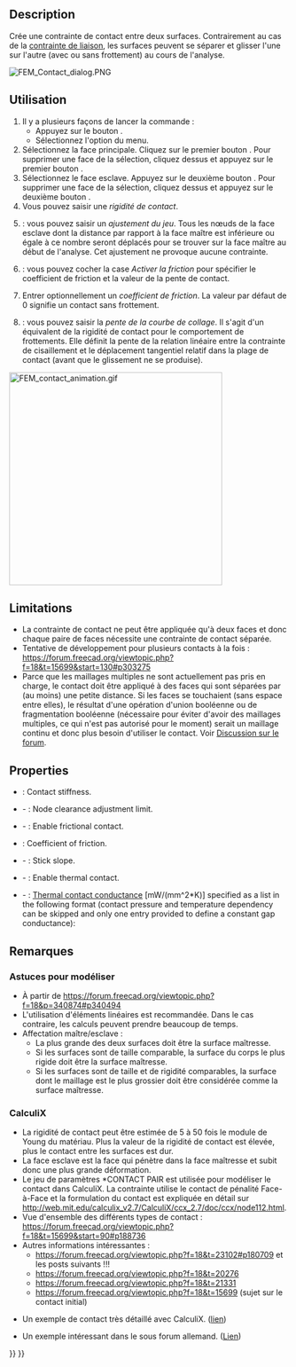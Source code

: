 <languages/>

{{Docnav/fr
|[[FEM_ConstraintDisplacement/fr|Condition limite de déplacement]]
|[[FEM_ConstraintTie/fr|Contrainte de liaison]]
|[[FEM_Workbench/fr|Atelier FEM]]
|IconL=FEM_ConstraintDisplacement.svg
|IconR=FEM_ConstraintTie.svg
|IconC=Workbench_FEM.svg
}}

{{GuiCommandContainer
|{{GuiCommand/fr
|Name=FEM ConstraintContact
|Name/fr=FEM Contrainte de contact
|MenuLocation=Modèle → Conditions limites et charges mécaniques → Contrainte de contact
|Workbenches=[[FEM_Workbench/fr|Atelier FEM]]
|SeeAlso=[[FEM_ConstraintFixed/fr|FEM Condition de limite fixe]]
}}
{{GuiCommandFemInfo/fr
|Solvers=CalculiX
}}
}}

==Description==

Crée une contrainte de contact entre deux surfaces. Contrairement au cas de la [[FEM_ConstraintTie/fr|contrainte de liaison]], les surfaces peuvent se séparer et glisser l'une sur l'autre (avec ou sans frottement) au cours de l'analyse.

[[File:FEM_Contact_dialog.PNG]]
{{Caption|Panneau des tâches de la contrainte de contact FEM}}

<span id="Usage"></span>
==Utilisation==

# Il y a plusieurs façons de lancer la commande :
#* Appuyez sur le bouton {{Button|[[Image:FEM_ConstraintContact.svg|16px]] [[FEM_ConstraintContact/fr|Contrainte de contact]]}}.
#* Sélectionnez l'option {{MenuCommand|Modèle → Conditions limites et charges mécaniques → [[Image:FEM_ConstraintContact.svg|16px]] Contrainte de contact}} du menu.
# Sélectionnez la face principale. Cliquez sur le premier bouton {{Button|Ajouter}}. Pour supprimer une face de la sélection, cliquez dessus et appuyez sur le premier bouton {{Button|Supprimer}}.
# Sélectionnez le face esclave. Appuyez sur le deuxième bouton {{Button|Ajouter}}. Pour supprimer une face de la sélection, cliquez dessus et appuyez sur le deuxième bouton {{Button|Supprimer}}.
# Vous pouvez saisir une ''rigidité de contact''.
# {{Version/fr|1.0}} : vous pouvez saisir un ''ajustement du jeu''. Tous les nœuds de la face esclave dont la distance par rapport à la face maître est inférieure ou égale à ce nombre seront déplacés pour se trouver sur la face maître au début de l'analyse. Cet ajustement ne provoque aucune contrainte.
# {{Version/fr|1.0}} : vous pouvez cocher la case ''Activer la friction'' pour spécifier le coefficient de friction et la valeur de la pente de contact.
# Entrer optionnellement un ''coefficient de friction''. La valeur par défaut de 0 signifie un contact sans frottement.
# {{Version/fr|1.0}} : vous pouvez saisir la ''pente de la courbe de collage''. Il s'agit d'un équivalent de la rigidité de contact pour le comportement de frottements. Elle définit la pente de la relation linéaire entre la contrainte de cisaillement et le déplacement tangentiel relatif dans la plage de contact (avant que le glissement ne se produise).

[[File:FEM_contact_animation.gif|384px]]
{{Caption|Exemple de contact : cube rigide appliqué contre un bloc déformable et glissant sur celui-ci. Sans définition du contact, ces deux parties ne se « verraient » pas.}}

==Limitations==

* La contrainte de contact ne peut être appliquée qu'à deux faces et donc chaque paire de faces nécessite une contrainte de contact séparée.
* Tentative de développement pour plusieurs contacts à la fois : https://forum.freecad.org/viewtopic.php?f=18&t=15699&start=130#p303275
* Parce que les maillages multiples ne sont actuellement pas pris en charge, le contact doit être appliqué à des faces qui sont séparées par (au moins) une petite distance. Si les faces se touchaient (sans espace entre elles), le résultat d'une opération d'union booléenne ou de fragmentation booléenne (nécessaire pour éviter d'avoir des maillages multiples, ce qui n'est pas autorisé pour le moment) serait un maillage continu et donc plus besoin d'utiliser le contact. Voir [https://forum.freecad.org/viewtopic.php?f=18&t=62307 Discussion sur le forum].

==Properties==

* {{PropertyData|Slope}}: Contact stiffness.
* {{PropertyData|Adjust}} - {{Version|1.0}}: Node clearance adjustment limit.
* {{PropertyData|Friction}} - {{Version|1.0}}: Enable frictional contact.
* {{PropertyData|Friction Coefficient}}: Coefficient of friction.
* {{PropertyData|Stick Slope}} - {{Version|1.0}}: Stick slope.
* {{PropertyData|Enable Thermal Contact}} - {{Version|1.1}}: Enable thermal contact.
* {{PropertyData|Thermal Contact Conductance}} - {{Version|1.1}}: [https://en.wikipedia.org/wiki/Thermal_contact_conductance Thermal contact conductance] [mW/(mm^2*K)] specified as a list in the following format (contact pressure and temperature dependency can be skipped and only one entry provided to define a constant gap conductance):

: {{Code|code=
conductance_1, contact_pressure_1, temperature_1
...
}}

<span id="Notes"></span>
==Remarques==

<span id="Tips_for_modeling"></span>
=== Astuces pour modéliser ===

* À partir de https://forum.freecad.org/viewtopic.php?f=18&p=340874#p340494
* L'utilisation d'éléments linéaires est recommandée. Dans le cas contraire, les calculs peuvent prendre beaucoup de temps.
* Affectation maître/esclave :
** La plus grande des deux surfaces doit être la surface maîtresse.
** Si les surfaces sont de taille comparable, la surface du corps le plus rigide doit être la surface maîtresse.
** Si les surfaces sont de taille et de rigidité comparables, la surface dont le maillage est le plus grossier doit être considérée comme la surface maîtresse.

=== CalculiX ===

* La rigidité de contact peut être estimée de 5 à 50 fois le module de Young du matériau. Plus la valeur de la rigidité de contact est élevée, plus le contact entre les surfaces est dur.
* La face esclave est la face qui pénètre dans la face maîtresse et subit donc une plus grande déformation.
* Le jeu de paramètres *CONTACT PAIR est utilisée pour modéliser le contact dans CalculiX. La contrainte utilise le contact de pénalité Face-à-Face et la formulation du contact est expliquée en détail sur http://web.mit.edu/calculix_v2.7/CalculiX/ccx_2.7/doc/ccx/node112.html.
* Vue d'ensemble des différents types de contact : https://forum.freecad.org/viewtopic.php?f=18&t=15699&start=90#p188736
* Autres informations intéressantes :
** https://forum.freecad.org/viewtopic.php?f=18&t=23102#p180709 et les posts suivants !!!
** https://forum.freecad.org/viewtopic.php?f=18&t=20276
** https://forum.freecad.org/viewtopic.php?f=18&t=21331
** https://forum.freecad.org/viewtopic.php?f=18&t=15699 (sujet sur le contact initial)

* Un exemple de contact très détaillé avec CalculiX. ([http://dip28p.web.fc2.com/calculix/netgen2calculix/index.html lien])

* Un exemple intéressant dans le sous forum allemand. ([https://forum.freecad.org/viewtopic.php?f=13&t=39663&start=10#p337254 Lien]) 


{{Docnav/fr
|[[FEM_ConstraintDisplacement/fr|Condition limite de déplacement]]
|[[FEM_ConstraintTie/fr|Contrainte de liaison]]
|[[FEM_Workbench/fr|Atelier FEM]]
|IconL=FEM_ConstraintDisplacement.svg
|IconR=FEM_ConstraintTie.svg
|IconC=Workbench_FEM.svg
}}

{{FEM Tools navi{{#translation:}}}}
{{Userdocnavi{{#translation:}}}}